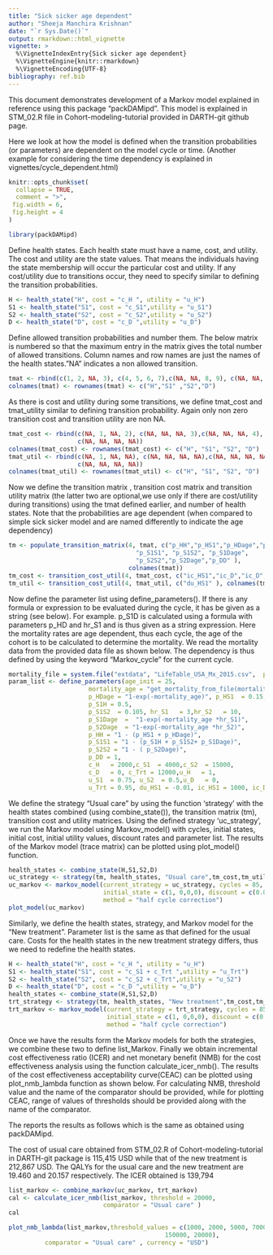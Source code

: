 ```yaml
---
title: "Sick sicker age dependent"
author: "Sheeja Manchira Krishnan"
date: "`r Sys.Date()`"
output: rmarkdown::html_vignette
vignette: >
  %\VignetteIndexEntry{Sick sicker age dependent}
  %\VignetteEngine{knitr::rmarkdown}
  %\VignetteEncoding{UTF-8}
bibliography: ref.bib
---
```


This document demonstrates development of a  Markov model explained in 
reference \ref[alarid2020cohort] using this package "packDAMipd". This 
model is explained in STM_02.R file in Cohort-modeling-tutorial provided in 
DARTH-git github page.

Here we look at how the model is defined when the transition probabilities (or parameters) are dependent on the model cycle or time. (Another example for 
considering the time dependency is explained in vignettes/cycle_dependent.html)

```r
knitr::opts_chunk$set(
  collapse = TRUE,
  comment = ">",
 fig.width = 6, 
 fig.height = 4
)
```

```r
library(packDAMipd)
```
Define health states. Each health state must have a name, cost, and utility. 
The cost and utility are the state values. That means the individuals having 
the state membership will occur the particular cost and utility. If any 
cost/utility due to transitions occur, they need to specify similar to defining 
the transition probabilities.

```r
H <- health_state("H", cost = "c_H ", utility = "u_H")
S1 <- health_state("S1", cost = "c_S1",utility = "u_S1")
S2 <- health_state("S2", cost = "c_S2",utility = "u_S2")
D <- health_state("D", cost = "c_D ",utility = "u_D")
```

Define allowed transition probabilities and number them. The below matrix is 
numbered so that the maximum entry in the matrix gives the total number of 
allowed transitions. Column names and row names are just the names of the 
health states."NA" indicates a non allowed transition. 
```r
tmat <- rbind(c(1, 2, NA, 3), c(4, 5, 6, 7),c(NA, NA, 8, 9), c(NA, NA, NA, 10))
colnames(tmat) <- rownames(tmat) <- c("H","S1" ,"S2","D")
```

As there is cost and utility during some transitions, we define tmat_cost and tmat_utility similar to defining transition probability. Again only non zero transition cost and transition utility are non NA.

```r
tmat_cost <- rbind(c(NA, 1, NA, 2), c(NA, NA, NA, 3),c(NA, NA, NA, 4), 
                   c(NA, NA, NA, NA))
colnames(tmat_cost) <- rownames(tmat_cost) <- c("H", "S1", "S2", "D")
tmat_util <- rbind(c(NA, 1, NA, NA), c(NA, NA, NA, NA),c(NA, NA, NA, NA), 
                   c(NA, NA, NA, NA))
colnames(tmat_util) <- rownames(tmat_util) <- c("H", "S1", "S2", "D")

```

Now we define the transition matrix , transition cost matrix and transition 
utility matrix (the latter two are optional,we use only if there are 
cost/utility during transitions) using the tmat defined earlier, and number of
health states. Note that the probabilities are age dependent (when compared to 
simple sick sicker model and are named differently to indicate the age 
dependency)

```r
tm <- populate_transition_matrix(4, tmat, c("p_HH","p_HS1","p_HDage","p_S1H",
                                   "p_S1S1", "p_S1S2", "p_S1Dage",
                                   "p_S2S2","p_S2Dage","p_DD" ), 
                                 colnames(tmat))
tm_cost <- transition_cost_util(4, tmat_cost, c("ic_HS1","ic_D","ic_D","ic_D"), colnames(tmat_cost))
tm_util <- transition_cost_util(4, tmat_util, c("du_HS1" ), colnames(tmat_util))


```
Now define the parameter list using define_parameters(). If there is any 
formula or expression to be evaluated during the cycle, it has be given as a 
string (see below). For example. p_S1D is calculated using a formula with 
parameters p_HD and hr_S1 and is thus given as a string expression. Here the 
mortality rates are age dependent, thus each cycle, the age of the cohort is 
to be calculated to determine the mortality. We read the mortality data from 
the provided data file as shown below. The dependency is thus defined by using 
the keyword "Markov_cycle" for the current cycle.

```r
mortality_file = system.file("extdata", "LifeTable_USA_Mx_2015.csv",  package = "packDAMipd")
param_list <- define_parameters(age_init = 25,
                      mortality_age = "get_mortality_from_file(mortality_file, age_init - 1 + markov_cycle, \"total\")",
                      p_HDage = "1-exp(-mortality_age)", p_HS1  = 0.15, 
                      p_S1H = 0.5,
                      p_S1S2  = 0.105, hr_S1   = 3,hr_S2   = 10,
                      p_S1Dage  =  "1-exp(-mortality_age *hr_S1)",
                      p_S2Dage  = "1-exp(-mortality_age *hr_S2)",
                      p_HH = "1 - (p_HS1 + p_HDage)",
                      p_S1S1 = "1 - (p_S1H + p_S1S2+ p_S1Dage)",
                      p_S2S2 = "1 - ( p_S2Dage)",
                      p_DD = 1,
                      c_H   = 2000,c_S1  = 4000,c_S2  = 15000,
                      c_D   = 0, c_Trt = 12000,u_H   = 1,
                      u_S1  = 0.75, u_S2  = 0.5,u_D   = 0,
                      u_Trt = 0.95, du_HS1 = -0.01, ic_HS1 = 1000, ic_D = 2000)
```

We define the strategy "Usual care" by using the function 'strategy' with the 
health states combined (using combine_state()), the transition matrix (tm), 
transition cost and utility matrices. Using the defined strategy 'uc_strategy', 
we run the Markov model using Markov_model() with cycles, initial states, 
initial cost, initial utility values, discount rates and parameter list. 
The results of the Markov model (trace matrix) can be plotted using 
plot_model() function.

```r
health_states <- combine_state(H,S1,S2,D)
uc_strategy <- strategy(tm, health_states, "Usual care",tm_cost,tm_util)
uc_markov <- markov_model(current_strategy = uc_strategy, cycles = 85, 
                          initial_state = c(1, 0,0,0), discount = c(0.03,0.03), parameter_values = param_list, TRUE, 
                          method = "half cycle correction")
plot_model(uc_markov)

```

Similarly, we define the health states, strategy, and Markov model for the "New treatment". Parameter list is the same as that defined for the usual care. 
Costs for the health states in the new treatment strategy differs, thus we 
need to redefine the health states.


```r
H <- health_state("H", cost = "c_H ", utility = "u_H")
S1 <- health_state("S1", cost = "c_S1 + c_Trt ",utility = "u_Trt")
S2 <- health_state("S2", cost = "c_S2 + c_Trt",utility = "u_S2")
D <- health_state("D", cost = "c_D ",utility = "u_D")
health_states <- combine_state(H,S1,S2,D)
trt_strategy <- strategy(tm, health_states, "New treatment",tm_cost,tm_util)
trt_markov <- markov_model(current_strategy = trt_strategy, cycles = 85, 
                           initial_state = c(1, 0,0,0), discount = c(0.03,0.03),parameter_values = param_list,TRUE, 
                           method = "half cycle correction")

```

Once we have the results form the Markov models for both the strategies, we 
combine these two to define list_Markov. Finally we obtain incremental cost effectiveness ratio (ICER) and net monetary benefit (NMB) for the cost
effectiveness analysis using the function calculate_icer_nmb(). The results 
of the cost effectiveness acceptability curve(CEAC) can be plotted using 
plot_nmb_lambda function as shown below. 
For calculating NMB, threshold value  and the name of the comparator should be provided, while for plotting CEAC, range of values of thresholds should be 
provided along with the name of the comparator.


The \ref[alarid2020cohort]   reports the results as follows which is the same as obtained using packDAMipd.

The cost of usual care obtained from STM_02.R of Cohort-modeling-tutorial in 
DARTH-git package is  115,415 USD while that of the new treatment is 212,867 USD.
The QALYs for the usual care and the new treatment are 19.460 and 20.157 
respectively. The ICER obtained is 139,794   
 
```r
list_markov <- combine_markov(uc_markov, trt_markov)
cal <- calculate_icer_nmb(list_markov, threshold = 20000, 
                          comparator = "Usual care" )
cal
```

```r
plot_nmb_lambda(list_markov,threshold_values = c(1000, 2000, 5000, 7000, 10000, 
                                           150000, 20000), 
          comparator = "Usual care" , currency = "USD")
```

